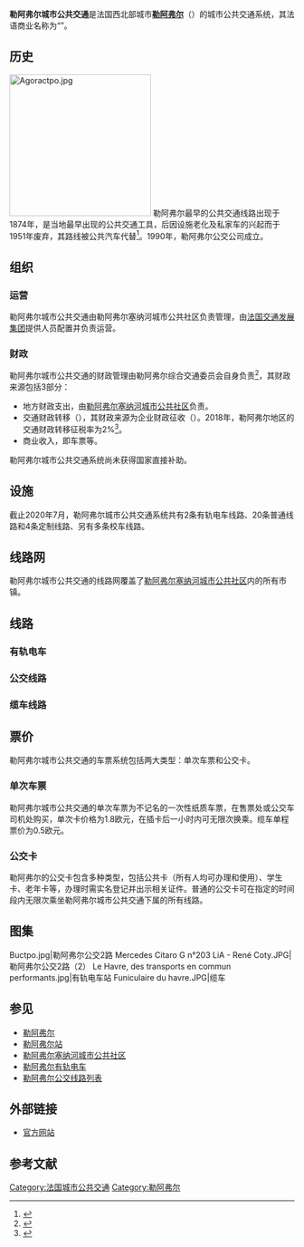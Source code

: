 {{Infobox french transport system
|bgcolor=FFFFFF
|color=black
|Name=勒阿弗尔城市公共交通<br>{{法国交通标志/勒阿弗尔}}
|Image=LiaLogo.png
|Siege=[[勒阿弗尔|勒阿弗尔]]
|Villes=54个市镇
|YearOpened=1990
|Propietaire=[[勒阿弗尔塞纳河城市公共社区|勒阿弗尔塞纳河城市公共社区]]
|Operator=
|Systeme=
|RollingStock=Agora等
|Depot=
|StationAmount=
|Length=
|AveInterstation=
|Service=2条有轨电车线路<br>20条普通线路<br>4条定制线路<br>1条缆车线路
|AnnPassengers= 
|Connexion=
* {{法国交通数据|sncf}}
* [[诺曼底大区公共交通|诺曼底大区公共交通]]
}}

'''勒阿弗尔城市公共交通'''是法国西北部城市'''[[勒阿弗尔|勒阿弗尔]]'''（{{lang-fr|Le Havre}}）的城市公共交通系统，其法语商业名称为“{{lang|fr|LiA}}”。

==历史==
[[File:Agoractpo.jpg|250px]]
勒阿弗尔最早的公共交通线路出现于1874年，{{link-fr|老式勒阿弗尔有轨电车|Ancien tramway du Havre|早期有轨电车}}是当地最早出现的公共交通工具，后因设施老化及私家车的兴起而于1951年废弃，其路线被公共汽车代替<ref>{{Cite book | author = Hervé Bertin| title = ''Petits trains et tramways haut-normands''| location = Le Mans | publisher = La vie du Rail| year = 1994 |language = fr |ISBN=2905596481}}</ref>。1990年，勒阿弗尔公交公司成立。

==组织==

===运营===

勒阿弗尔城市公共交通由勒阿弗尔塞纳河城市公共社区负责管理，由[[法国交通发展集团|法国交通发展集团]]提供人员配置并负责运营。

===财政===

勒阿弗尔城市公共交通的财政管理由勒阿弗尔综合交通委员会自身负责<ref>{{Cite web|url=https://www.lehavreseinemetropole.fr/article/r%C3%A9seau-lia|title=Réseau LiA|accessdate=2020-07-17|author=lehavreseinemetropole.fr|language=fr|publisher=lehavreseinemetropole.fr|archive-date=2020-08-03|archive-url=https://web.archive.org/web/20200803115222/https://www.lehavreseinemetropole.fr/article/r%C3%A9seau-lia|dead-url=yes}}</ref>，其财政来源包括3部分：

* 地方财政支出，由[[勒阿弗尔塞纳河城市公共社区|勒阿弗尔塞纳河城市公共社区]]负责。
* 交通财政转移（{{lang|fr|Versement du transport}}），其财政来源为企业财政征收（{{lang|fr|Prélèvement}}）。2018年，勒阿弗尔地区的交通财政转移征税率为2%<ref>{{Cite web|url=https://www.urssaf.fr/portail/home/taux-et-baremes/versement-mobilite.html|title=Versement Transport|accessdate=2020-07-16|author=urssaf.fr|language=fr|publisher=urssaf.fr|archive-date=2021-01-26|archive-url=https://web.archive.org/web/20210126071611/https://www.urssaf.fr/portail/home/taux-et-baremes/versement-mobilite.html|dead-url=no}}</ref>。
* 商业收入，即车票等。

勒阿弗尔城市公共交通系统尚未获得国家直接补助。

==设施==

截止2020年7月，勒阿弗尔城市公共交通系统共有2条有轨电车线路、20条普通线路和4条定制线路、另有多条校车线路。

==线路网==

勒阿弗尔城市公共交通的线路网覆盖了[[勒阿弗尔塞纳河城市公共社区|勒阿弗尔塞纳河城市公共社区]]内的所有市镇。

==线路==

===有轨电车===
{{Main|勒阿弗尔有轨电车}}

===公交线路===
{{Main|勒阿弗尔公交线路列表}}

===缆车线路===
{{Main|勒阿弗尔缆车}}

==票价==

勒阿弗尔城市公共交通的车票系统包括两大类型：单次车票和公交卡。

===单次车票===

勒阿弗尔城市公共交通的单次车票为不记名的一次性纸质车票，在售票处或公交车司机处购买，单次卡价格为1.8欧元，在插卡后一小时内可无限次换乘。缆车单程票价为0.5欧元。

===公交卡===

勒阿弗尔的公交卡包含多种类型，包括公共卡（所有人均可办理和使用）、学生卡、老年卡等，办理时需实名登记并出示相关证件。普通的公交卡可在指定的时间段内无限次乘坐勒阿弗尔城市公共交通下属的所有线路。

==图集==
<gallery>
Buctpo.jpg|勒阿弗尔公交2路
Mercedes Citaro G n°203 LiA - René Coty.JPG|勒阿弗尔公交2路（2）
Le Havre, des transports en commun performants.jpg|有轨电车站
Funiculaire du havre.JPG|缆车
</gallery>

==参见==

* [[勒阿弗尔|勒阿弗尔]]
* [[勒阿弗尔站|勒阿弗尔站]]
* [[勒阿弗尔塞纳河城市公共社区|勒阿弗尔塞纳河城市公共社区]]
* [[勒阿弗尔有轨电车|勒阿弗尔有轨电车]]
* [[勒阿弗尔公交线路列表|勒阿弗尔公交线路列表]]

==外部链接==
* [https://www.transports-lia.fr/ 官方网站] {{Wayback|url=https://www.transports-lia.fr/ |date=20210205210853 }} {{fr}} {{en}}

== 参考文献 ==
{{Reflist}}

[[Category:法国城市公共交通|Category:法国城市公共交通]]
[[Category:勒阿弗尔|Category:勒阿弗尔]]